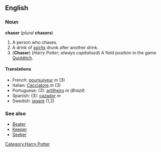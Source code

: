 ==English==
===Noun===
'''chaser''' (''plural'' '''chasers''')

#A person who chases.
#A drink of [[spirit]]s drunk after another drink.
#('''Chaser''') (''Harry Potter''; ''always capitalised'') A field position in the game [[Quidditch]].

====Translations====
*French: [[poursuiveur]] ''m'' (3)
*Italian: [[Cacciatore]] ''m'' (3)
*Portuguese: (3): [[artilheiro]] ''m'' (''Brazil'')
*Spanish: (3): [[cazador]] ''m''
*Swedish:  [[jagare]] (1,3) 

===See also===
*[[Beater]]
*[[Keeper]]
*[[Seeker]]

[[Category:Harry Potter]]